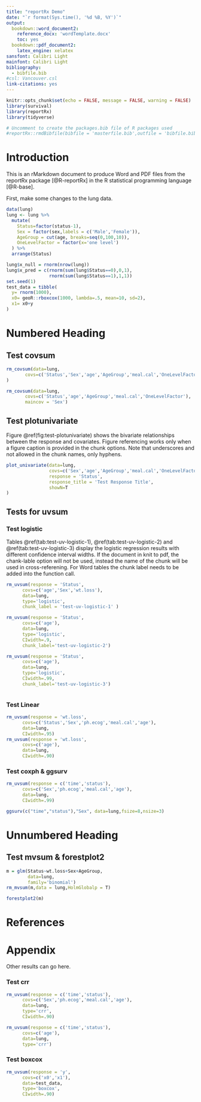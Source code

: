 ```yaml
---
title: "reportRx Demo"
date: "`r format(Sys.time(), '%d %B, %Y')`"
output:
  bookdown::word_document2:
    reference_docx: 'wordTemplate.docx'
    toc: yes
  bookdown::pdf_document2:
    latex_engine: xelatex
sansfont: Calibri Light
mainfont: Calibri Light
bibliography:
  - bibfile.bib
#csl: Vancouver.csl
link-citations: yes
---
```



```r
knitr::opts_chunk$set(echo = FALSE, message = FALSE, warning = FALSE)
library(survival)
library(reportRx)
library(tidyverse)

# Uncomment to create the packages.bib file of R packages used
#reportRx::rmdBibfile(bibfile = 'masterfile.bib',outfile = 'bibfile.bib')
```

# Introduction {-}

This is an rMarkdown document to produce Word and PDF files from the reportRx package [@R-reportRx] in the R statistical programming language [@R-base]. 

First, make some changes to the lung data.

```r
data(lung)
lung <- lung %>%
  mutate(
    Status=factor(status-1),
    Sex = factor(sex,labels = c('Male','Female')),
    AgeGroup = cut(age, breaks=seq(0,100,10)),
    OneLevelFactor = factor(x='one level')
  ) %>%
  arrange(Status)

lung$x_null = rnorm(nrow(lung))
lung$x_pred = c(rnorm(sum(lung$Status==0),0,1),
                rnorm(sum(lung$Status==1),1,1))
set.seed(1)
test_data = tibble(
  y= rnorm(1000),
  x0= geoR::rboxcox(1000, lambda=.5, mean=10, sd=2),
  x1= x0+y
)
```

# Numbered Heading

## Test covsum

```r
rm_covsum(data=lung,
       covs=c('Status','Sex','age','AgeGroup','meal.cal','OneLevelFactor')
)
```

```r

rm_covsum(data=lung,
       covs=c('Status','age','AgeGroup','meal.cal','OneLevelFactor'),
       maincov = 'Sex')
```


## Test plotunivariate

Figure \@ref(fig:test-plotunivariate) shows the bivariate relationships between the response and covariates. Figure referencing works only when a figure caption is provided in the chunk options. Note that underscores and not allowed in the chunk names, only hyphens.

```r
plot_univariate(data=lung,
                covs=c('Sex','age','AgeGroup','meal.cal','OneLevelFactor'),
                response = 'Status',
                response_title = 'Test Response Title',
                showN=T
)
```

## Tests for uvsum

### Test logistic

Tables \@ref(tab:test-uv-logistic-1), \@ref(tab:test-uv-logistic-2) and \@ref(tab:test-uv-logistic-3) display the logistic regression results with different confidence interval widths. If the document in knit to pdf, the chank-lable option will not be used, instead the name of the chunk will be used in cross-referening. For Word tables the chunk label needs to be added into the function call.

```r
rm_uvsum(response = 'Status',
      covs=c('age','Sex','wt.loss'),
      data=lung,
      type='logistic',
      chunk_label = 'test-uv-logistic-1' )


```

```r
rm_uvsum(response = 'Status',
      covs=c('age'),
      data=lung,
      type='logistic',
      CIwidth=.9,
      chunk_label='test-uv-logistic-2')
```

```r
rm_uvsum(response = 'Status',
      covs=c('age'),
      data=lung,
      type='logistic',
      CIwidth=.99,
      chunk_label='test-uv-logistic-3')



```

### Test Linear
```r
rm_uvsum(response = 'wt.loss',
      covs=c('Status','Sex','ph.ecog','meal.cal','age'),
      data=lung,
      CIwidth=.95)
rm_uvsum(response = 'wt.loss',
      covs=c('age'),
      data=lung,
      CIwidth=.90)

```

### Test coxph & ggsurv
```r
rm_uvsum(response = c('time','status'),
      covs=c('Sex','ph.ecog','meal.cal','age'),
      data=lung,
      CIwidth=.99)

```

\newpage

```r
ggsurv(c("time","status"),"Sex", data=lung,fsize=8,nsize=3)
```

\newpage

# Unnumbered Heading {-}
## Test mvsum & forestplot2

```r
m = glm(Status~wt.loss+Sex+AgeGroup,
        data=lung,
        family='binomial')
rm_mvsum(m,data = lung,HolmGlobalp = T)
```

\newpage

```r
forestplot2(m)
```

\newpage

# References

<!-- NOTE: This is a comment and will not appear in the final document -->

<div id="refs"></div> <!-- This is only necessary if you need something after the Reference section -->

\newpage

# Appendix

Other results can go here.

### Test crr
```r
rm_uvsum(response = c('time','status'),
      covs=c('Sex','ph.ecog','meal.cal','age'),
      data=lung,
      type='crr',
      CIwidth=.90)

rm_uvsum(response = c('time','status'),
      covs=c('age'),
      data=lung,
      type='crr')

```

### Test boxcox
```r
rm_uvsum(response = 'y',
      covs=c('x0','x1'),
      data=test_data,
      type='boxcox',
      CIwidth=.90)
```
